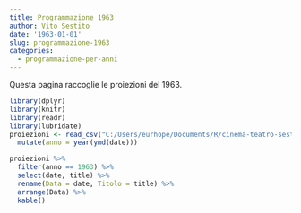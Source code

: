 ```yaml
---
title: Programmazione 1963
author: Vito Sestito
date: '1963-01-01'
slug: programmazione-1963
categories:
  - programmazione-per-anni
---
```



Questa pagina raccoglie le proiezioni del 1963.


```r
library(dplyr)
library(knitr)
library(readr)
library(lubridate)
proiezioni <- read_csv("C:/Users/eurhope/Documents/R/cinema-teatro-sestito/static/data/programmazione_agende.csv") %>% 
  mutate(anno = year(ymd(date)))
```


```r
proiezioni %>% 
  filter(anno == 1963) %>% 
  select(date, title) %>% 
  rename(Data = date, Titolo = title) %>% 
  arrange(Data) %>% 
  kable()
```

